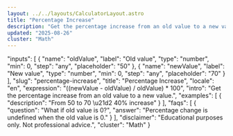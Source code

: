 ```yaml
---
layout: ../../layouts/CalculatorLayout.astro
title: "Percentage Increase"
description: "Get the percentage increase from an old value to a new value."
updated: "2025-08-26"
cluster: "Math"
---
```



  "inputs": [
    {
      "name": "oldValue",
      "label": "Old value",
      "type": "number",
      "min": 0,
      "step": "any",
      "placeholder": "50"
    },
    {
      "name": "newValue",
      "label": "New value",
      "type": "number",
      "min": 0,
      "step": "any",
      "placeholder": "70"
    }
  ],
  "slug": "percentage-increase",
  "title": "Percentage Increase",
  "locale": "en",
  "expression": "((newValue - oldValue) / oldValue) * 100",
  "intro": "Get the percentage increase from an old value to a new value.",
  "examples": [
    {
      "description": "From 50 to 70 \u21d2 40% increase"
    }
  ],
  "faqs": [
    {
      "question": "What if old value is 0?",
      "answer": "Percentage change is undefined when the old value is 0."
    }
  ],
  "disclaimer": "Educational purposes only. Not professional advice.",
  "cluster": "Math"
}

<Calculator schema={schema} />
